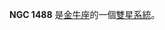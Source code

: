 {{NGCInfoBox|NGCID=NGC 1488|發現者=愛德華·約書亞·庫帕|發現日期=1854年11月24日|其他編號=|曆元=J2000.0|赤經=4時0分4.7秒
|赤緯=18°34'0"|星座=金牛座|星體=雙星系統|星等=|表面亮度=|藍等=}}

'''NGC 1488''' 是[[金牛座|金牛座]]的一個[[雙星系統|雙星系統]]。

{{NGCReference|1488}}

{{Catalogs|NGC=1488}}